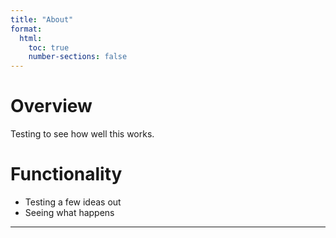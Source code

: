 ```yaml
---
title: "About"
format:
  html:
    toc: true
    number-sections: false
---
```


# Overview

Testing to see how well this works.


# Functionality

* Testing a few ideas out
* Seeing what happens






---
